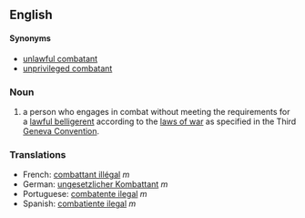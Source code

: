 ==English==

====Synonyms==== 

*[[unlawful combatant]]
*[[unprivileged combatant]]

===Noun===

# a person who engages in combat without meeting the requirements for a [[lawful belligerent]] according to the [[laws of war]] as specified in the Third [[Geneva Convention]].

===Translations===

*French: [[combattant illégal]] ''m''
*German: [[ungesetzlicher Kombattant]] ''m''
*Portuguese: [[combatente ilegal]] ''m''
*Spanish: [[combatiente ilegal]] ''m''